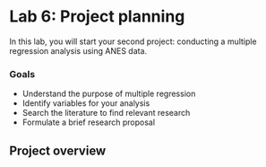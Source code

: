 # Lab 6: Project planning {.unnumbered}

In this lab, you will start your second project: conducting a multiple regression analysis using ANES data.

### Goals

- Understand the purpose of multiple regression
- Identify variables for your analysis
- Search the literature to find relevant research
- Formulate a brief research proposal


## Project overview
